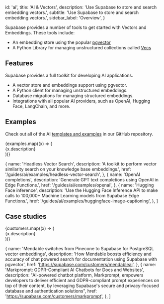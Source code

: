
  id: 'ai',
  title: 'AI & Vectors',
  description: 'Use Supabase to store and search embedding vectors.',
  subtitle: 'Use Supabase to store and search embedding vectors.',
  sidebar_label: 'Overview',
}

Supabase provides a number of tools to get started with Vectors and Embeddings. These tools include:

- An embedding store using the popular [pgvector](https://github.com/pgvector/pgvector/)
- A Python Library for managing unstructured collections called [Vecs](https://supabase.github.io/vecs/api)

## Features

Supabase provides a full toolkit for developing AI applications.

- A vector store and embeddings support using pgvector.
- A Python client for managing unstructured embeddings.
- Database migrations for managing structured embeddings.
- Integrations with all popular AI providers, such as OpenAI, Hugging Face, LangChain, and more.

## Examples

Check out all of the AI [templates and examples](https://github.com/supabase/supabase/tree/master/examples/ai) in our GitHub repository.

<div className="grid md:grid-cols-12 gap-4 not-prose">
  {examples.map((x) => (
    <div className="col-span-4" key={x.href}>
      <Link href={x.href} passHref>
        <a>
          <GlassPanel icon={'/docs/img/icons/github-icon'} hasLightIcon={true} title={x.name}>
            {x.description}
          </GlassPanel>
        </a>
      </Link>
    </div>
  ))}
</div>

  {
    name: 'Headless Vector Search',
    description: 'A toolkit to perform vector similarity search on your knowledge base embeddings.',
    href: '/guides/ai/examples/headless-vector-search',
  },
  {
    name: 'OpenAI completions',
    description: 'Generate GPT text completions using OpenAI in Edge Functions.',
    href: '/guides/ai/examples/openai',
  },
  {
    name: 'Hugging Face inference',
    description:
      'Use the Hugging Face Inference API to make calls to 100,000+ Machine Learning models from Supabase Edge Functions.',
    href: '/guides/ai/examples/huggingface-image-captioning',
  },
]

## Case studies

<div className="grid md:grid-cols-12 gap-4 not-prose">
  {customers.map((x) => (
    <div className="col-span-4" key={x.href}>
      <Link href={x.href} passHref>
        <a>
          <GlassPanel title={x.name}>{x.description}</GlassPanel>
        </a>
      </Link>
    </div>
  ))}
</div>

  {
    name: 'Mendable switches from Pinecone to Supabase for PostgreSQL vector embeddings',
    description:
      'How Mendable boosts efficiency and accuracy of chat powered search for documentation using Supabase with pgvector',
    href: 'https://supabase.com/customers/mendableai',
  },
  {
    name: 'Markprompt: GDPR-Compliant AI Chatbots for Docs and Websites',
    description:
      "AI-powered chatbot platform, Markprompt, empowers developers to deliver efficient and GDPR-compliant prompt experiences on top of their content, by leveraging Supabase's secure and privacy-focused database and authentication solutions",
    href: 'https://supabase.com/customers/markprompt',
  },
]


